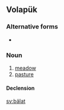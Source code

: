 {{also|balat|balät|bälät}}
==Volapük==

===Alternative forms===
* {{l|vo|bälät}}

===Noun===
{{vo-noun}}

# [[meadow]]
# [[pasture]]

====Declension====
{{vo-decl-noun}}

[[sv:bälat]]